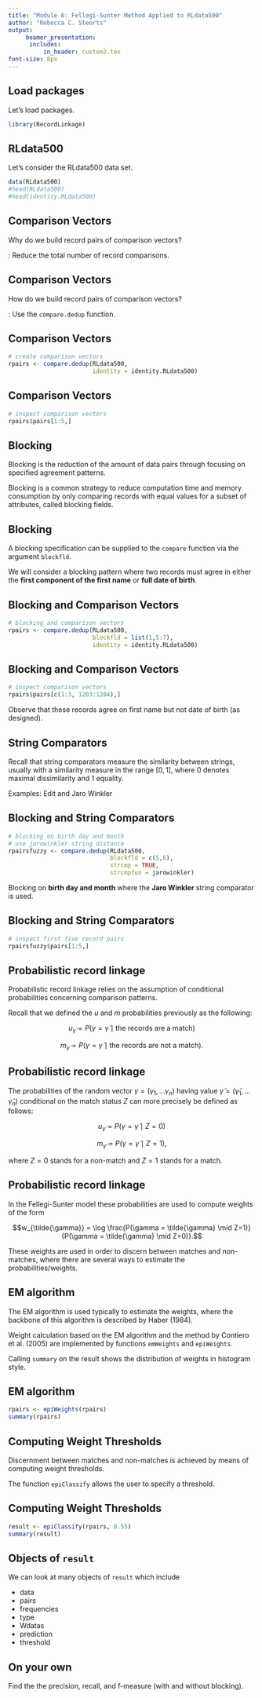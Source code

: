 ```yaml
---
title: "Module 6: Fellegi-Sunter Method Applied to RLdata500"
author: "Rebecca C. Steorts"
output: 
     beamer_presentation:
      includes: 
          in_header: custom2.tex
font-size: 8px
---
```



 


## Load packages

Let's load packages. 

```r
library(RecordLinkage)
```



## RLdata500

Let's consider the RLdata500 data set. 

```r
data(RLdata500)
#head(RLdata500)
#head(identity.RLdata500)
```

## Comparison Vectors

Why do we build record pairs of comparison vectors? 

\textbf{Answer}: Reduce the total number of record comparisons.

## Comparison Vectors

How do we build record pairs of comparison vectors?

\vspace*{1em}

\textbf{Answer}: Use the `compare.dedup` function. 

## Comparison Vectors


```r
# create comparison vectors
rpairs <- compare.dedup(RLdata500, 
                        identity = identity.RLdata500)
```

## Comparison Vectors 

\footnotesize
```r
# inspect comparison vectors
rpairs$pairs[1:5,]
```

## Blocking

Blocking is the reduction of the amount of data pairs through focusing on specified agreement patterns.

Blocking is a common strategy to reduce computation time and memory consumption by only comparing records with equal values for a subset of attributes, called blocking fields. 

## Blocking

A blocking specification can be supplied to the `compare` function via the argument `blockfld`. 

We will consider a blocking pattern where two records must agree in either the **first component of the first name** or **full date of birth**.

## Blocking and Comparison Vectors

```r
# blocking and comparison vectors
rpairs <- compare.dedup(RLdata500, 
                        blockfld = list(1,5:7),
                        identity = identity.RLdata500)
```

## Blocking and Comparison Vectors

\footnotesize
```r
# inspect comparison vectors
rpairs$pairs[c(1:3, 1203:1204),]
```


Observe that these records agree on first name but not date of birth (as designed).

## String Comparators

Recall that string comparators measure the similarity between strings, usually with a similarity measure in
the range $[0,1],$ where 0 denotes maximal dissimilarity and 1 equality.

Examples: Edit and Jaro Winkler 

## Blocking and String Comparators

```r
# blocking on birth day and month
# use jarowinkler string distance
rpairsfuzzy <- compare.dedup(RLdata500, 
                             blockfld = c(5,6), 
                             strcmp = TRUE,
                             strcmpfun = jarowinkler)

```

Blocking on **birth day and month** where the **Jaro Winkler** string comparator is used.  

## Blocking and String Comparators

\footnotesize
```r
# inspect first five record pairs 
rpairsfuzzy$pairs[1:5,]
```


## Probabilistic record linkage

Probabilistic record linkage relies on the assumption of
conditional probabilities concerning comparison patterns.

Recall that we defined the $u$ and $m$ probabilities previously as the following: 



$$u_{\tilde{\gamma}} = P(\gamma = \tilde{\gamma} \mid \text{the records are a match})$$

$$m_{\tilde{\gamma}} = P(\gamma = \tilde{\gamma} \mid \text{the records are not a match}).$$

## Probabilistic record linkage

The probabilities of the random vector $\gamma = (\gamma_1, \ldots \gamma_n)$
having value $\tilde{\gamma} = (\tilde{\gamma}_1, \ldots \tilde{\gamma}_n)$ conditional on the match status $Z$ can more precisely be defined as follows:



$$u_{\tilde{\gamma}} = P(\gamma = \tilde{\gamma} \mid Z=0)$$

$$m_{\tilde{\gamma}} = P(\gamma = \tilde{\gamma} \mid Z=1),$$

where $Z=0$ stands for a non-match and $Z=1$ stands for a match. 

## Probabilistic record linkage

In the Fellegi-Sunter model these probabilities are used to compute weights of the form

$$w_{\tilde{\gamma}} = \log \frac{P(\gamma = \tilde{\gamma} \mid Z=1)}{P(\gamma = \tilde{\gamma} \mid Z=0)}.$$

These weights are used in order to discern between matches and non-matches, where there are several ways to estimate the probabilities/weights.

## EM algorithm


The EM algorithm is used typically to estimate the weights, where the backbone of this algorithm is described by Haber (1984).

Weight calculation based on the EM algorithm and the method by Contiero et al. (2005) are implemented by functions `emWeights` and `epiWeights`.

Calling `summary` on the result shows the distribution of weights in histogram style. 

## EM algorithm

\footnotesize
```r
rpairs <- epiWeights(rpairs)
summary(rpairs)
```

## Computing Weight Thresholds

Discernment between matches and non-matches is achieved by means of computing weight thresholds.

The function `epiClassify` allows the user to specify a threshold. 

## Computing Weight Thresholds

\tiny
```r
result <- epiClassify(rpairs, 0.55)
summary(result)
```

## Objects of `result`

We can look at many objects of `result` which include

- data
- pairs
- frequencies
- type 
- Wdatas
- prediction
- threshold

## On your own

Find the the precision, recall, and f-measure (with and without blocking). 

 



<!-- ## Evaluation Metrics -->

<!-- \footnotesize -->

<!-- ```{r} -->
<!-- fileDir <- "datasets/" -->
<!-- file.name <- "RLdata10000.csv" -->
<!-- filesDf <- read.csv(paste0(fileDir,file.name), na.strings=c("NA"),  -->
<!--                      stringsAsFactors = FALSE, colClasses = "character") -->

<!-- # ------------------------------- Configuration ------------------------------ # -->
<!-- linkingFields    <- c("fname_c1", "lname_c1", "by", "bm", "bd") -->
<!-- strLinkingFields <- c("fname_c1", "lname_c1") -->
<!-- blockPasses      <- list(c("by"), c("bm", "bd")) -->
<!-- recIdField       <- "rec_id" -->
<!-- entIdField       <- "ent_id" -->
<!-- strDist          <- "levenshtein" -->
<!-- strCutoff        <- 0.70 -->
<!-- dataName         <- "RLdata10000" -->
<!-- threshold        <- -10.0 -->
<!-- sampleSize       <- c(5, 50) # This give 100 data points -->
<!-- ``` -->

<!-- ## Evaluation Metrics -->

<!-- \footnotesize -->
<!-- ```{r, message=FALSE, warning=FALSE} -->
<!-- library(ff) -->
<!-- library(ffbase) # https://github.com/edwindj/ffbase -->
<!-- source("fs-code/runFS.R") -->
<!-- runFS(filesDf, linkingFields, strLinkingFields, recIdField, entIdField, blockPasses,  -->
<!--       strDist, strCutoff, dataName, threshold) -->
<!-- ``` -->

<!-- ## Evaluation Metrics -->

<!-- \footnotesize -->
<!-- ```{r, message=FALSE, warning=FALSE} -->
<!-- source("fs-code/evaluationMetrics.R") -->
<!-- source("fs-code/evaluate.R") -->
<!-- evaluate(filesDf, linkingFields, strLinkingFields, recIdField,  -->
<!--          entIdField, blockPasses, strDist, strCutoff, dataName,  -->
<!--          threshold, sampleSize) -->

<!-- ``` -->
